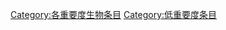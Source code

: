 {{catmore1|[[Wikipedia:生物专题|Wikipedia:生物专题]]}}
{{Wikipedia category}}
{{emptycat}}
{{Articles by Importance|topic=生物|importance=低|sort=生}}

[[Category:各重要度生物条目|Category:各重要度生物条目]]
[[Category:低重要度条目|Category:低重要度条目]]